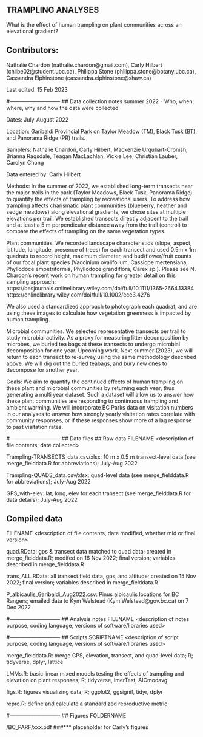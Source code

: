 ## TRAMPLING ANALYSES

What is the effect of human trampling on plant communities across an elevational gradient?

## Contributors: 
Nathalie Chardon (nathalie.chardon@gmail.com), Carly Hilbert (chilbe02@student.ubc.ca), Philippa Stone (philippa.stone@botany.ubc.ca), Cassandra Elphinstone (cassandra.elphinstone@shaw.ca)

Last edited: 15 Feb 2023

#-----------------------------
## Data collection notes summer 2022 - Who, when, where, why and how the data were collected

Dates: July-August 2022

Location: Garibaldi Provincial Park on Taylor Meadow (TM), Black Tusk (BT), and Panorama Ridge (PR) trails.

Samplers: Nathalie Chardon, Carly Hilbert, Mackenzie Urquhart-Cronish, Brianna Ragsdale, Teagan MacLachlan, Vickie Lee, Christian Lauber, Carolyn Chong

Data entered by: Carly Hilbert

Methods: In the summer of 2022, we established long-term transects near the major trails in the park (Taylor Meadows, Black Tusk, Panorama Ridge) to quantify the effects of trampling by recreational users. To address how trampling affects charismatic plant communities (blueberry, heather and sedge meadows) along elevational gradients, we chose sites at multiple elevations per trail. We established transects directly adjacent to the trail and at least a 5 m perpendicular distance away from the trail (control) to compare the effects of trampling on the same vegetation types. 

Plant communities. We recorded landscape characteristics (slope, aspect, latitude, longitude, presence of trees) for each transect and used 0.5m x 1m quadrats to record height, maximum diameter, and bud/flower/fruit counts of our focal plant species (Vaccinium ovalifolium, Cassiope mertensiana, Phyllodoce empetriformis, Phyllodoce grandiflora, Carex sp.). Please see N. Chardon’s recent work on human trampling for greater detail on this sampling approach: 
https://besjournals.onlinelibrary.wiley.com/doi/full/10.1111/1365-2664.13384
https://onlinelibrary.wiley.com/doi/full/10.1002/ece3.4276

We also used a standardized approach to photograph each quadrat, and are using these images to calculate how vegetation greenness is impacted by human trampling. 

Microbial communities. We selected representative transects per trail to study microbial activity. As a proxy for measuring litter decomposition by microbes, we buried tea bags at these transects to undergo microbial decomposition for one year.
Upcoming work. Next summer (2023), we will return to each transect to re-survey using the same methodology described above. We will dig out the buried teabags, and bury new ones to decompose for another year. 

Goals: We aim to quantify the continued effects of human trampling on these plant and microbial communities by returning each year, thus generating a multi year dataset. Such a dataset will allow us to answer how these plant communities are responding to continuous trampling and ambient warming. We will incorporate BC Parks data on visitation numbers in our analyses to answer how strongly yearly visitation rates correlate with community responses, or if these responses show more of a lag response to past visitation rates. 


#-----------------------------
## Data files
## Raw data
FILENAME <description of file contents, date collected>

Trampling-TRANSECTS_data.csv/xlsx: 10 m x 0.5 m transect-level data (see merge_fielddata.R for abbreviations); July-Aug 2022

Trampling-QUADS_data.csv/xlsx: quad-level data (see merge_fielddata.R for abbreviations); July-Aug 2022

GPS_with-elev: lat, long, elev for each transect (see merge_fielddata.R for data details); July-Aug 2022

## Compiled data
FILENAME <description of file contents, date modified, whether mid or final version>

quad.RData: gps & transect data matched to quad data; created in merge_fielddata.R; modifed on 16 Nov 2022; final version; variables described in merge_fielddata.R 

trans_ALL.RData: all transect field data, gps, and altitude; created on 15 Nov 2022; final version; variables described in merge_fielddata.R 

P_albicaulis_Garibaldi_Aug2022.csv: Pinus albicaulis locations for BC Rangers; emailed data to Kym Welstead (Kym.Welstead@gov.bc.ca) on 7 Dec 2022


#-----------------------------
## Analysis notes
FILENAME <description of notes purpose, coding language, versions of software/libraries used>

#-----------------------------
## Scripts
SCRIPTNAME <description of script purpose, coding language, versions of software/libraries used>

merge_fielddata.R: merge GPS, elevation, transect, and quad-level data; R; tidyverse, dplyr, lattice

LMMs.R: basic linear mixed models testing the effects of trampling and elevation on plant responses; R; tidyverse, lmerTest, AICmodavg

figs.R: figures visualizing data; R; ggplot2, ggsignif, tidyr, dplyr

repro.R: define and calculate a standardized reproductive metric



#-----------------------------
## Figures
FOLDERNAME <folder containing some figures made by the scripts above>

/BC_PARF/xxx.pdf ###*** placeholder for Carly's figures
